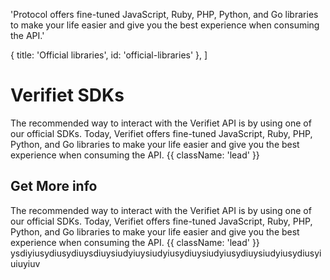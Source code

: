 
  'Protocol offers fine-tuned JavaScript, Ruby, PHP, Python, and Go libraries to make your life easier and give you the best experience when consuming the API.'

  { title: 'Official libraries', id: 'official-libraries' },
]

# Verifiet SDKs

The recommended way to interact with the Verifiet API is by using one of our official SDKs. Today, Verifiet offers fine-tuned JavaScript, Ruby, PHP, Python, and Go libraries to make your life easier and give you the best experience when consuming the API. {{ className: 'lead' }}

<Libraries />

## Get More info
The recommended way to interact with the Verifiet API is by using one of our official SDKs. Today, Verifiet offers fine-tuned JavaScript, Ruby, PHP, Python, and Go libraries to make your life easier and give you the best experience when consuming the API. {{ className: 'lead' }}
ysdiyiusydiusydiuysdiuysiudyiuysiudyiusydiuysiudyiusydiuysiudyiusydiusyiuiuyiuv
